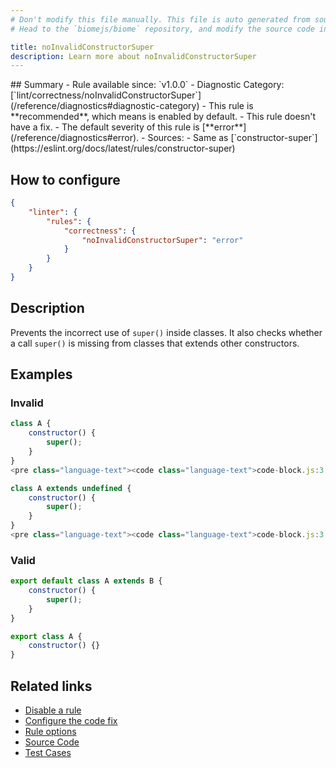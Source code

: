 ```yaml
---
# Don't modify this file manually. This file is auto generated from source, and you will lose your changes next time the website is built.
# Head to the `biomejs/biome` repository, and modify the source code in there.

title: noInvalidConstructorSuper
description: Learn more about noInvalidConstructorSuper
---
```


<Tabs>
<TabItem label="JavaScript (and super languages)" icon="seti:javascript">
## Summary
- Rule available since: `v1.0.0`
- Diagnostic Category: [`lint/correctness/noInvalidConstructorSuper`](/reference/diagnostics#diagnostic-category)
- This rule is **recommended**, which means is enabled by default.
- This rule doesn't have a fix.
- The default severity of this rule is [**error**](/reference/diagnostics#error).
- Sources: 
  - Same as [`constructor-super`](https://eslint.org/docs/latest/rules/constructor-super)

## How to configure
```json title="biome.json"
{
	"linter": {
		"rules": {
			"correctness": {
				"noInvalidConstructorSuper": "error"
			}
		}
	}
}

```
## Description
Prevents the incorrect use of `super()` inside classes. It also checks whether a call `super()` is missing from classes that extends other constructors.

## Examples

### Invalid

```js
class A {
    constructor() {
        super();
    }
}
<pre class="language-text"><code class="language-text">code-block.js:3:9 <a href="https://biomejs.dev/linter/rules/no-invalid-constructor-super">lint/correctness/noInvalidConstructorSuper</a> ━━━━━━━━━━━━━━━━━━━━━━━━━━━━━━━━━━━━━━━<br /><br />  <strong><span style="color: Tomato;">✖</span></strong> <span style="color: Tomato;">This class should not have a </span><span style="color: Tomato;"><strong>super()</strong></span><span style="color: Tomato;"> call. You should remove it.</span><br />  <br />    <strong>1 │ </strong>class A &#123;<br />    <strong>2 │ </strong>    constructor() &#123;<br />  <strong><span style="color: Tomato;">&gt;</span></strong> <strong>3 │ </strong>        super();<br />   <strong>   │ </strong>        <strong><span style="color: Tomato;">^</span></strong><strong><span style="color: Tomato;">^</span></strong><strong><span style="color: Tomato;">^</span></strong><strong><span style="color: Tomato;">^</span></strong><strong><span style="color: Tomato;">^</span></strong><br />    <strong>4 │ </strong>    &#125;<br />    <strong>5 │ </strong>&#125;<br />  <br /></code></pre>

```

```js
class A extends undefined {
    constructor() {
        super();
    }
}
<pre class="language-text"><code class="language-text">code-block.js:3:9 <a href="https://biomejs.dev/linter/rules/no-invalid-constructor-super">lint/correctness/noInvalidConstructorSuper</a> ━━━━━━━━━━━━━━━━━━━━━━━━━━━━━━━━━━━━━━━<br /><br />  <strong><span style="color: Tomato;">✖</span></strong> <span style="color: Tomato;">This class calls </span><span style="color: Tomato;"><strong>super()</strong></span><span style="color: Tomato;">, but the class extends from a non-constructor.</span><br />  <br />    <strong>1 │ </strong>class A extends undefined &#123;<br />    <strong>2 │ </strong>    constructor() &#123;<br />  <strong><span style="color: Tomato;">&gt;</span></strong> <strong>3 │ </strong>        super();<br />   <strong>   │ </strong>        <strong><span style="color: Tomato;">^</span></strong><strong><span style="color: Tomato;">^</span></strong><strong><span style="color: Tomato;">^</span></strong><strong><span style="color: Tomato;">^</span></strong><strong><span style="color: Tomato;">^</span></strong><br />    <strong>4 │ </strong>    &#125;<br />    <strong>5 │ </strong>&#125;<br />  <br />  <strong><span style="color: lightgreen;">ℹ</span></strong> <span style="color: lightgreen;">This is where the non-constructor is used.</span><br />  <br />  <strong><span style="color: Tomato;">&gt;</span></strong> <strong>1 │ </strong>class A extends undefined &#123;<br />   <strong>   │ </strong>                <strong><span style="color: Tomato;">^</span></strong><strong><span style="color: Tomato;">^</span></strong><strong><span style="color: Tomato;">^</span></strong><strong><span style="color: Tomato;">^</span></strong><strong><span style="color: Tomato;">^</span></strong><strong><span style="color: Tomato;">^</span></strong><strong><span style="color: Tomato;">^</span></strong><strong><span style="color: Tomato;">^</span></strong><strong><span style="color: Tomato;">^</span></strong><br />    <strong>2 │ </strong>    constructor() &#123;<br />    <strong>3 │ </strong>        super();<br />  <br /></code></pre>

```

### Valid

```js
export default class A extends B {
    constructor() {
        super();
    }
}
```

```js
export class A {
    constructor() {}
}
```

## Related links

- [Disable a rule](/linter/#disable-a-rule)
- [Configure the code fix](/linter#configure-the-code-fix)
- [Rule options](/linter/#rule-options)
- [Source Code](https://github.com/biomejs/biome/blob/main/crates/biome_js_analyze/src/lint/correctness/no_invalid_constructor_super.rs)
- [Test Cases](https://github.com/biomejs/biome/blob/main/crates/biome_js_analyze/tests/specs/correctness/noInvalidConstructorSuper)

</TabItem>
</Tabs>

